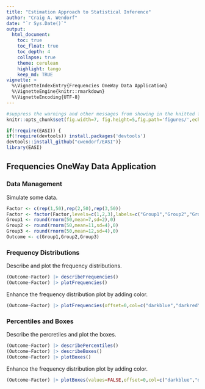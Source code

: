```yaml
---
title: "Estimation Approach to Statistical Inference"
author: "Craig A. Wendorf"
date: "`r Sys.Date()`"
output:
  html_document:
    toc: true
    toc_float: true
    toc_depth: 4
    collapse: true
    theme: cerulean
    highlight: tango
    keep_md: TRUE
vignette: >
  %\VignetteIndexEntry{Frequencies OneWay Data Application}
  %\VignetteEngine{knitr::rmarkdown}
  %\VignetteEncoding{UTF-8}
---
```


```r
#suppress the warnings and other messages from showing in the knitted file.
knitr::opts_chunk$set(fig.width=7, fig.height=5,fig.path='figures/',echo=TRUE,warning=FALSE,message=FALSE)
```

```r
if(!require(EASI)) {
if(!require(devtools)) install.packages('devtools')
devtools::install_github("cwendorf/EASI")}
library(EASI)
```

## Frequencies OneWay Data Application

### Data Management

Simulate some data.
```r
Factor <- c(rep(1,50),rep(2,50),rep(3,50))
Factor <- factor(Factor,levels=c(1,2,3),labels=c("Group1","Group2","Group3"))
Group1 <- round(rnorm(50,mean=7,sd=2),0)
Group2 <- round(rnorm(50,mean=11,sd=4),0)
Group3 <- round(rnorm(50,mean=12,sd=4),0)
Outcome <- c(Group1,Group2,Group3)
```

### Frequency Distributions

Describe and plot the frequency distributions.
```r
(Outcome~Factor) |> describeFrequencies()
(Outcome~Factor) |> plotFrequencies()
```

Enhance the frequency distribution plot by adding color.
```r
(Outcome~Factor) |> plotFrequencies(offset=0,col=c("darkblue","darkred","darkgoldenrod"))
```

### Percentiles and Boxes

Describe the percretiles and plot the boxes.
```r
(Outcome~Factor) |> describePercentiles()
(Outcome~Factor) |> describeBoxes()
(Outcome~Factor) |> plotBoxes()
```

Enhance the frequency distribution plot by adding color.
```r
(Outcome~Factor) |> plotBoxes(values=FALSE,offset=0,col=c("darkblue","darkred","darkgoldenrod"))
```
